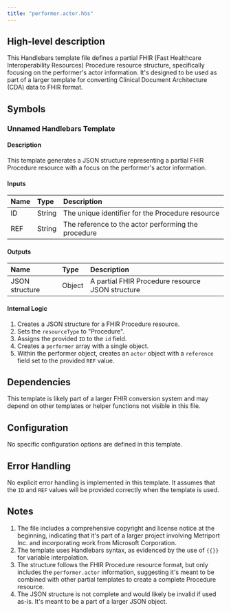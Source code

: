 ```yaml
---
title: "performer.actor.hbs"
---
```


## High-level description
This Handlebars template file defines a partial FHIR (Fast Healthcare Interoperability Resources) Procedure resource structure, specifically focusing on the performer's actor information. It's designed to be used as part of a larger template for converting Clinical Document Architecture (CDA) data to FHIR format.

## Symbols

### Unnamed Handlebars Template
#### Description
This template generates a JSON structure representing a partial FHIR Procedure resource with a focus on the performer's actor information.

#### Inputs
| Name | Type | Description |
|:-----|:-----|:------------|
| ID | String | The unique identifier for the Procedure resource |
| REF | String | The reference to the actor performing the procedure |

#### Outputs
| Name | Type | Description |
|:-----|:-----|:------------|
| JSON structure | Object | A partial FHIR Procedure resource JSON structure |

#### Internal Logic
1. Creates a JSON structure for a FHIR Procedure resource.
2. Sets the `resourceType` to "Procedure".
3. Assigns the provided `ID` to the `id` field.
4. Creates a `performer` array with a single object.
5. Within the performer object, creates an `actor` object with a `reference` field set to the provided `REF` value.

## Dependencies
This template is likely part of a larger FHIR conversion system and may depend on other templates or helper functions not visible in this file.

## Configuration
No specific configuration options are defined in this template.

## Error Handling
No explicit error handling is implemented in this template. It assumes that the `ID` and `REF` values will be provided correctly when the template is used.

## Notes
1. The file includes a comprehensive copyright and license notice at the beginning, indicating that it's part of a larger project involving Metriport Inc. and incorporating work from Microsoft Corporation.
2. The template uses Handlebars syntax, as evidenced by the use of `{{}}` for variable interpolation.
3. The structure follows the FHIR Procedure resource format, but only includes the `performer.actor` information, suggesting it's meant to be combined with other partial templates to create a complete Procedure resource.
4. The JSON structure is not complete and would likely be invalid if used as-is. It's meant to be a part of a larger JSON object.
